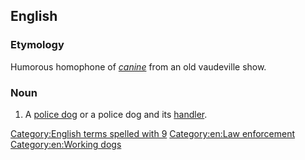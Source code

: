 ==English==

===Etymology===
Humorous homophone of ''[[canine]]'' from an old vaudeville show.

===Noun===
{{en-noun|head=[[K9|K-9]] [[unit]]}}

# {{lb|en|US}} A [[police dog]] or a police dog and its [[handler]].

[[Category:English terms spelled with 9]]
[[Category:en:Law enforcement]]
[[Category:en:Working dogs]]